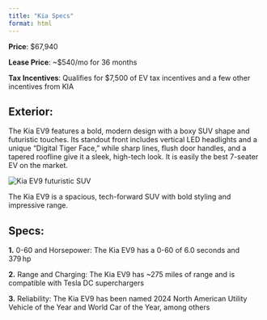 ```yaml
---
title: "Kia Specs"
format: html
---
```


**Price**: $67,940

**Lease Price**: ~$540/mo for 36 months

**Tax Incentives**: Qualifies for $7,500 of EV tax incentives and a few other incentives from KIA

## Exterior:
The Kia EV9 features a bold, modern design with a boxy SUV shape and futuristic touches. Its standout front includes vertical LED headlights and a unique "Digital Tiger Face," while sharp lines, flush door handles, and a tapered roofline give it a sleek, high-tech look. It is easily the best 7-seater EV on the market.

<section class="car-section">
  <img src="images/kia-ev9.jpg" alt="Kia EV9 futuristic SUV" class="car-photo">
  <p>The Kia EV9 is a spacious, tech-forward SUV with bold styling and impressive range.</p>
</section>

## Specs:

**1.** 0-60 and Horsepower: The Kia EV9 has a 0-60 of 6.0 seconds and 379 hp

**2.** Range and Charging: The Kia EV9 has ~275 miles of range and is compatible with Tesla DC superchargers

**3.** Reliability: The Kia EV9 has been named 2024 North American Utility Vehicle of the Year and World Car of the Year, among others
